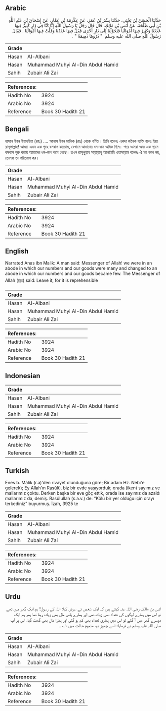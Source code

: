 ## Arabic


<div dir="rtl" lang="ar" style={{fontSize:'larger',backgroundColor:'#f8f9fa',padding:20}}>
حَدَّثَنَا الْحَسَنُ بْنُ يَحْيَى، حَدَّثَنَا بِشْرُ بْنُ عُمَرَ، عَنْ عِكْرِمَةَ بْنِ عَمَّارٍ، عَنْ إِسْحَاقَ بْنِ عَبْدِ اللَّهِ بْنِ أَبِي طَلْحَةَ، عَنْ أَنَسِ بْنِ مَالِكٍ، قَالَ قَالَ رَجُلٌ يَا رَسُولَ اللَّهِ إِنَّا كُنَّا فِي دَارٍ كَثِيرٌ فِيهَا عَدَدُنَا وَكَثِيرٌ فِيهَا أَمْوَالُنَا فَتَحَوَّلْنَا إِلَى دَارٍ أُخْرَى فَقَلَّ فِيهَا عَدَدُنَا وَقَلَّتْ فِيهَا أَمْوَالُنَا ‏.‏ فَقَالَ رَسُولُ اللَّهِ صلى الله عليه وسلم ‏ "‏ ذَرُوهَا ذَمِيمَةً ‏"‏ ‏.‏
</div>
<div style={{backgroundColor:'#f8f9fa',padding:20, marginBottom: 10}}><table> <thead> <tr> <th>Grade</th> <th></th> </tr> </thead> <tbody> <tr><td>Hasan</td><td>Al-Albani</td></tr><tr><td>Hasan</td><td>Muhammad Muhyi Al-Din Abdul Hamid</td></tr><tr><td>Sahih</td><td>Zubair Ali Zai</td></tr></tbody></table><table> <thead> <tr> <th>References:</th> <th></th> </tr> </thead> <tbody><tr><td>Hadith No</td><td>3924</td></tr><tr><td>Arabic No</td><td>3924</td></tr><tr><td>Reference</td><td>Book 30 Hadith 21</td></tr></tbody></table></div>

## Bengali


<div dir="ltr" lang="bn" style={{fontSize:'larger',backgroundColor:'#f8f9fa',padding:20}}>
হাসান ইবন ইয়াহইয়া (রহঃ) .... আনাস ইবন মালিক (রাঃ) থেকে বর্ণিত। তিনি বলেনঃ একদা জনৈক ব্যক্তি বলেঃ ইয়া রাসূলাল্লাহ! আমরা এমন এক গৃহে বসবাস করতাম, যেখানে আমাদের ধন-জন অধিক ছিল। পরে আমরা অন্য এক স্থানে বসবাস শুরু করায় আমাদের ধন-জন কমে গেছে। তখন রাসূলুল্লাহ সাল্লাল্লাহু আলাইহি ওয়াসাল্লাম বলেনঃ ঐ ঘর ভাল নয়, তোমরা তা পরিত্যাগ কর।
</div>
<div style={{backgroundColor:'#f8f9fa',padding:20, marginBottom: 10}}><table> <thead> <tr> <th>Grade</th> <th></th> </tr> </thead> <tbody> <tr><td>Hasan</td><td>Al-Albani</td></tr><tr><td>Hasan</td><td>Muhammad Muhyi Al-Din Abdul Hamid</td></tr><tr><td>Sahih</td><td>Zubair Ali Zai</td></tr></tbody></table><table> <thead> <tr> <th>References:</th> <th></th> </tr> </thead> <tbody><tr><td>Hadith No</td><td>3924</td></tr><tr><td>Arabic No</td><td>3924</td></tr><tr><td>Reference</td><td>Book 30 Hadith 21</td></tr></tbody></table></div>

## English


<div dir="ltr" lang="en" style={{fontSize:'larger',backgroundColor:'#f8f9fa',padding:20}}>
Narrated Anas ibn Malik: A man said: Messenger of Allah! we were in an abode in which our numbers and our goods were many and changed to an abode in which our numbers and our goods became few. The Messenger of Allah (ﷺ) said: Leave it, for it is reprehensible
</div>
<div style={{backgroundColor:'#f8f9fa',padding:20, marginBottom: 10}}><table> <thead> <tr> <th>Grade</th> <th></th> </tr> </thead> <tbody> <tr><td>Hasan</td><td>Al-Albani</td></tr><tr><td>Hasan</td><td>Muhammad Muhyi Al-Din Abdul Hamid</td></tr><tr><td>Sahih</td><td>Zubair Ali Zai</td></tr></tbody></table><table> <thead> <tr> <th>References:</th> <th></th> </tr> </thead> <tbody><tr><td>Hadith No</td><td>3924</td></tr><tr><td>Arabic No</td><td>3924</td></tr><tr><td>Reference</td><td>Book 30 Hadith 21</td></tr></tbody></table></div>

## Indonesian


<div dir="ltr" lang="id" style={{fontSize:'larger',backgroundColor:'#f8f9fa',padding:20}}>

</div>
<div style={{backgroundColor:'#f8f9fa',padding:20, marginBottom: 10}}><table> <thead> <tr> <th>Grade</th> <th></th> </tr> </thead> <tbody> <tr><td>Hasan</td><td>Al-Albani</td></tr><tr><td>Hasan</td><td>Muhammad Muhyi Al-Din Abdul Hamid</td></tr><tr><td>Sahih</td><td>Zubair Ali Zai</td></tr></tbody></table><table> <thead> <tr> <th>References:</th> <th></th> </tr> </thead> <tbody><tr><td>Hadith No</td><td>3924</td></tr><tr><td>Arabic No</td><td>3924</td></tr><tr><td>Reference</td><td>Book 30 Hadith 21</td></tr></tbody></table></div>

## Turkish


<div dir="ltr" lang="tr" style={{fontSize:'larger',backgroundColor:'#f8f9fa',padding:20}}>
Enes b. Mâlik (r.a)'den rivayet olunduğuna göre; Bir adam Hz. Nebi'e gelerek); Ey Allah'ın Rasûlü, biz bir evde yaşıyorduk; orada (iken) sayımız ve mallarımız çoktu. Derken başka bir eve göç ettik, orada ise sayımız da azaldı mallarımız da, demiş. Rasûlullah (s.a.v.) de: “Kölü bir yer olduğu için orayı terkediniz" buyurmuş. İzah, 3925 te
</div>
<div style={{backgroundColor:'#f8f9fa',padding:20, marginBottom: 10}}><table> <thead> <tr> <th>Grade</th> <th></th> </tr> </thead> <tbody> <tr><td>Hasan</td><td>Al-Albani</td></tr><tr><td>Hasan</td><td>Muhammad Muhyi Al-Din Abdul Hamid</td></tr><tr><td>Sahih</td><td>Zubair Ali Zai</td></tr></tbody></table><table> <thead> <tr> <th>References:</th> <th></th> </tr> </thead> <tbody><tr><td>Hadith No</td><td>3924</td></tr><tr><td>Arabic No</td><td>3924</td></tr><tr><td>Reference</td><td>Book 30 Hadith 21</td></tr></tbody></table></div>

## Urdu


<div dir="rtl" lang="ur" style={{fontSize:'larger',backgroundColor:'#f8f9fa',padding:20}}>
انس بن مالک رضی اللہ عنہ کہتے ہیں کہ ایک شخص نے عرض کیا: اللہ کے رسول! ہم ایک گھر میں تھے تو اس میں ہمارے لوگوں کی تعداد بھی زیادہ تھی اور ہمارے پاس مال بھی زیادہ رہتا تھا پھر ہم ایک دوسرے گھر میں آ گئے تو اس میں ہماری تعداد بھی کم ہو گئی اور ہمارا مال بھی گھٹ گیا، اس پر آپ صلی اللہ علیہ وسلم نے فرمایا: اسے چھوڑ دو، مذموم حالت میں ۱؎ ۔
</div>
<div style={{backgroundColor:'#f8f9fa',padding:20, marginBottom: 10}}><table> <thead> <tr> <th>Grade</th> <th></th> </tr> </thead> <tbody> <tr><td>Hasan</td><td>Al-Albani</td></tr><tr><td>Hasan</td><td>Muhammad Muhyi Al-Din Abdul Hamid</td></tr><tr><td>Sahih</td><td>Zubair Ali Zai</td></tr></tbody></table><table> <thead> <tr> <th>References:</th> <th></th> </tr> </thead> <tbody><tr><td>Hadith No</td><td>3924</td></tr><tr><td>Arabic No</td><td>3924</td></tr><tr><td>Reference</td><td>Book 30 Hadith 21</td></tr></tbody></table></div>
